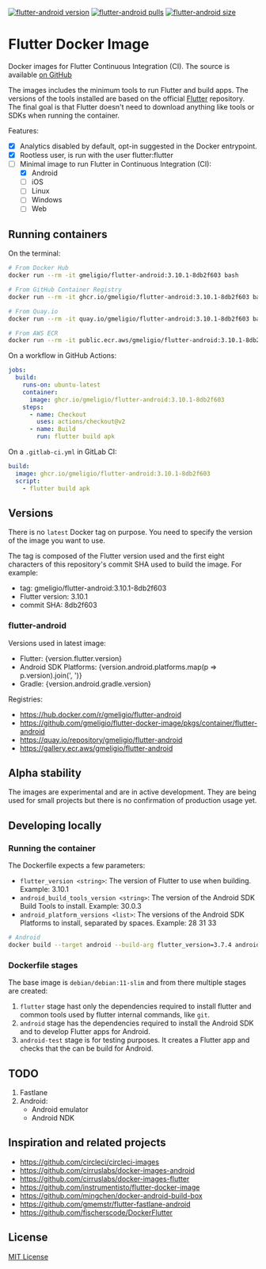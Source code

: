 
[![flutter-android version](https://img.shields.io/docker/v/gmeligio/flutter-android?label=flutter-android%20version)](https://hub.docker.com/r/gmeligio/flutter-android/tags)
[![flutter-android pulls](https://img.shields.io/docker/pulls/gmeligio/flutter-android?label=flutter-android%20pulls)](https://hub.docker.com/r/gmeligio/flutter-android/tags)
[![flutter-android size](https://img.shields.io/docker/image-size/gmeligio/flutter-android?label=flutter-android%20size)](https://hub.docker.com/r/gmeligio/flutter-android/tags)

# Flutter Docker Image

Docker images for Flutter Continuous Integration (CI). The source is available [on GitHub](https://github.com/gmeligio/flutter-docker-image)

The images includes the minimum tools to run Flutter and build apps. The versions of the tools installed are based on the official [Flutter](https://github.com/flutter/flutter) repository. The final goal is that Flutter doesn't need to download anything like tools or SDKs when running the container.

Features:
- [x] Analytics disabled by default, opt-in suggested in the Docker entrypoint.
- [x] Rootless user, is run with the user flutter:flutter
- [ ] Minimal image to run Flutter in Continuous Integration (CI):
    - [x] Android
    - [ ] iOS
    - [ ] Linux
    - [ ] Windows
    - [ ] Web

## Running containers

On the terminal:
```bash
# From Docker Hub
docker run --rm -it gmeligio/flutter-android:3.10.1-8db2f603 bash

# From GitHub Container Registry
docker run --rm -it ghcr.io/gmeligio/flutter-android:3.10.1-8db2f603 bash

# From Quay.io
docker run --rm -it quay.io/gmeligio/flutter-android:3.10.1-8db2f603 bash

# From AWS ECR
docker run --rm -it public.ecr.aws/gmeligio/flutter-android:3.10.1-8db2f603 bash
```

On a workflow in GitHub Actions:
```yaml
jobs:
  build:
    runs-on: ubuntu-latest
    container:
      image: ghcr.io/gmeligio/flutter-android:3.10.1-8db2f603
    steps:
      - name: Checkout
        uses: actions/checkout@v2
      - name: Build
        run: flutter build apk
```

On a `.gitlab-ci.yml` in GitLab CI:
```yaml
build:
  image: ghcr.io/gmeligio/flutter-android:3.10.1-8db2f603
  script:
    - flutter build apk
```

## Versions

There is no `latest` Docker tag on purpose. You need to specify the version of the image you want to use.

The tag is composed of the Flutter version used and the first eight characters of this repository's commit SHA used to build the image. For example:
- tag: gmeligio/flutter-android:3.10.1-8db2f603
- Flutter version: 3.10.1
- commit SHA: 8db2f603

### flutter-android

Versions used in latest image:
- Flutter: {version.flutter.version}
- Android SDK Platforms: {version.android.platforms.map(p => p.version).join(', ')}
- Gradle: {version.android.gradle.version}

Registries:
- https://hub.docker.com/r/gmeligio/flutter-android
- https://github.com/gmeligio/flutter-docker-image/pkgs/container/flutter-android
- https://quay.io/repository/gmeligio/flutter-android
- https://gallery.ecr.aws/gmeligio/flutter-android

## Alpha stability

The images are experimental and are in active development. They are being used for small projects but there is no confirmation of production usage yet.

## Developing locally

### Running the container

The Dockerfile expects a few parameters:
- `flutter_version <string>`: The version of Flutter to use when building. Example: 3.10.1
- `android_build_tools_version <string>`: The version of the Android SDK Build Tools to install. Example: 30.0.3
- `android_platform_versions <list>`: The versions of the Android SDK Platforms to install, separated by spaces. Example: 28 31 33
  
```bash
# Android
docker build --target android --build-arg flutter_version=3.7.4 android_build_tools_version=30.0.3 --build-arg android_platform_versions="28 31 33" -t android-test .
```

### Dockerfile stages

The base image is `debian/debian:11-slim` and from there multiple stages are created:
1. `flutter` stage hast only the dependencies required to install flutter and common tools used by flutter internal commands, like `git`.
1. `android` stage has the dependencies required to install the Android SDK and to develop Flutter apps for Android.
1. `android-test` stage is for testing purposes. It creates a Flutter app and checks that the can be build for Android.

## TODO

1. Fastlane
1. Android:
    - Android emulator
    - Android NDK

## Inspiration and related projects

- https://github.com/circleci/circleci-images
- https://github.com/cirruslabs/docker-images-android
- https://github.com/cirruslabs/docker-images-flutter
- https://github.com/instrumentisto/flutter-docker-image
- https://github.com/mingchen/docker-android-build-box
- https://github.com/gmemstr/flutter-fastlane-android
- https://github.com/fischerscode/DockerFlutter

## License

[MIT License](../LICENSE)
